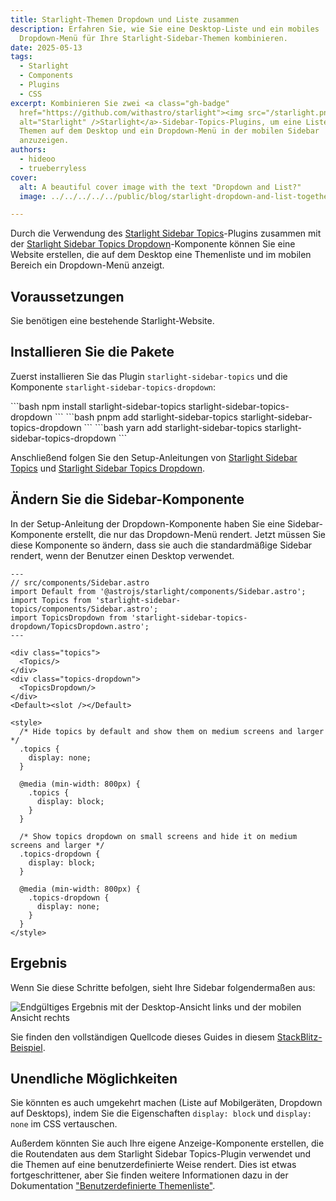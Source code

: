 ```yaml
---
title: Starlight-Themen Dropdown und Liste zusammen
description: Erfahren Sie, wie Sie eine Desktop-Liste und ein mobiles
  Dropdown-Menü für Ihre Starlight-Sidebar-Themen kombinieren.
date: 2025-05-13
tags:
  - Starlight
  - Components
  - Plugins
  - CSS
excerpt: Kombinieren Sie zwei <a class="gh-badge"
  href="https://github.com/withastro/starlight"><img src="/starlight.png"
  alt="Starlight" />Starlight</a>-Sidebar-Topics-Plugins, um eine Liste von
  Themen auf dem Desktop und ein Dropdown-Menü in der mobilen Sidebar
  anzuzeigen.
authors:
  - hideoo
  - trueberryless
cover:
  alt: A beautiful cover image with the text "Dropdown and List?"
  image: ../../../../../public/blog/starlight-dropdown-and-list-together.png

---
```



Durch die Verwendung des [Starlight Sidebar Topics](https://github.com/hideoo/starlight-sidebar-topics)-Plugins zusammen mit der [Starlight Sidebar Topics Dropdown](https://github.com/trueberryless-org/starlight-sidebar-topics-dropdown)-Komponente können Sie eine Website erstellen, die auf dem Desktop eine Themenliste und im mobilen Bereich ein Dropdown-Menü anzeigt.

## Voraussetzungen

Sie benötigen eine bestehende Starlight-Website.

## Installieren Sie die Pakete

Zuerst installieren Sie das Plugin `starlight-sidebar-topics` und die Komponente `starlight-sidebar-topics-dropdown`:

<Tabs syncKey="pkg">
  <TabItem label="npm">
    ```bash
    npm install starlight-sidebar-topics starlight-sidebar-topics-dropdown
    ```
  </TabItem>

  <TabItem label="pnpm">
    ```bash
    pnpm add starlight-sidebar-topics starlight-sidebar-topics-dropdown
    ```
  </TabItem>

  <TabItem label="Yarn">
    ```bash
    yarn add starlight-sidebar-topics starlight-sidebar-topics-dropdown
    ```
  </TabItem>
</Tabs>

Anschließend folgen Sie den Setup-Anleitungen von [Starlight Sidebar Topics](https://starlight-sidebar-topics.netlify.app/docs/getting-started/#installation) und [Starlight Sidebar Topics Dropdown](https://starlight-sidebar-topics-dropdown.trueberryless.org/docs/getting-started/#installation).

## Ändern Sie die Sidebar-Komponente

In der Setup-Anleitung der Dropdown-Komponente haben Sie eine Sidebar-Komponente erstellt, die nur das Dropdown-Menü rendert. Jetzt müssen Sie diese Komponente so ändern, dass sie auch die standardmäßige Sidebar rendert, wenn der Benutzer einen Desktop verwendet.

```astro
---
// src/components/Sidebar.astro
import Default from '@astrojs/starlight/components/Sidebar.astro';
import Topics from 'starlight-sidebar-topics/components/Sidebar.astro';
import TopicsDropdown from 'starlight-sidebar-topics-dropdown/TopicsDropdown.astro';
---

<div class="topics">
  <Topics/>
</div>
<div class="topics-dropdown">
  <TopicsDropdown/>
</div>
<Default><slot /></Default>

<style>
  /* Hide topics by default and show them on medium screens and larger */
  .topics {
    display: none;
  }

  @media (min-width: 800px) {
    .topics {
      display: block;
    }
  }

  /* Show topics dropdown on small screens and hide it on medium screens and larger */
  .topics-dropdown {
    display: block;
  }

  @media (min-width: 800px) {
    .topics-dropdown {
      display: none;
    }
  }
</style>
```

## Ergebnis

Wenn Sie diese Schritte befolgen, sieht Ihre Sidebar folgendermaßen aus:

![Endgültiges Ergebnis mit der Desktop-Ansicht links und der mobilen Ansicht rechts](../../../../assets/dropdown-or-list.png)

Sie finden den vollständigen Quellcode dieses Guides in diesem [StackBlitz-Beispiel](https://stackblitz.com/edit/withastro-starlight-qgraahmp?file=astro.config.mjs).

## Unendliche Möglichkeiten

Sie könnten es auch umgekehrt machen (Liste auf Mobilgeräten, Dropdown auf Desktops), indem Sie die Eigenschaften `display: block` und `display: none` im CSS vertauschen.

Außerdem könnten Sie auch Ihre eigene Anzeige-Komponente erstellen, die die Routendaten aus dem Starlight Sidebar Topics-Plugin verwendet und die Themen auf eine benutzerdefinierte Weise rendert. Dies ist etwas fortgeschrittener, aber Sie finden weitere Informationen dazu in der Dokumentation ["Benutzerdefinierte Themenliste"](https://starlight-sidebar-topics.netlify.app/docs/guides/custom-topic-list/).
